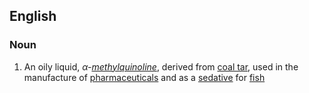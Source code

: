 ==English==

===Noun===
{{en-noun|-}}

#{{organic compound}} An oily liquid, ''α-[[methyl]][[quinoline]]'', derived from [[coal tar]], used in the manufacture of [[pharmaceutical]]s and as a [[sedative]] for [[fish]]